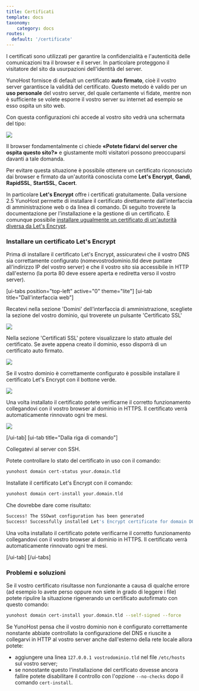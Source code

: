 ```yaml
---
title: Certificati
template: docs
taxonomy:
    category: docs
routes:
  default: '/certificate'
---
```


I certificati sono utilizzati per garantire la confidenzialità e l'autenticità delle comunicazioni tra il browser e il server. In particolare proteggono il visitatore del sito da usurpazioni dell'identità del server.

YunoHost fornisce di default un certificato **auto firmato**, cioè il vostro server garantisce la validità del certificato. Questo metodo è valido per un **uso personale** del vostro server, del quale certamente vi fidate, mentre non è sufficiente se volete esporre il vostro server su internet ad esempio se esso ospita un sito web.

Con questa configurazioni chi accede al vostro sito vedrà una schermata del tipo:

![](/img/postinstall_error.png)

Il browser fondamentalmente ci chiede **«Potete fidarvi del server che ospita questo sito?»** e giustamente molti visitatori possono preoccuparsi davanti a tale domanda.

Per evitare questa situazione è possibile ottenere un certificato riconosciuto dai browser e firmato da un'autorità conosciuta come **Let's Encrypt**, **Gandi**, **RapidSSL**, **StartSSL**, **Cacert**.

In particolare **Let's Encrypt** offre i certificati gratuitamente. Dalla versione 2.5 YunoHost permette di installare il certificato direttamente dall'interfaccia di amministrazione web o da linea di comando. Di seguito troverete la documentazione per l'installazione e la gestione di un certificato. È comunque possibile [installare ugualmente un certificato di un'autorità diversa da Let's Encrypt](/certificate_custom). 

### Installare un certificato Let's Encrypt

Prima di installare il certificato Let's Encrypt, assicuratevi che il vostro DNS
sia correttamente configurato (nomevostrodominio.tld deve puntare all'indirizzo
IP del vostro server) e che il vostro sito sia accessibile in HTTP dall'esterno
(la porta 80 deve essere aperta e rediretta verso il vostro server).

[ui-tabs position="top-left" active="0" theme="lite"]
[ui-tab title="Dall'interfaccia web"]

Recatevi nella sezione 'Domini' dell'interfaccia di amministrazione, scegliete la sezione del vostro dominio, qui troverete un pulsante 'Certificato SSL'

![](/img/domain-certificate-button.png)


Nella sezione 'Certificati SSL' potere visualizzare lo stato attuale del
certificato. Se avete appena creato il dominio, esso disporrà di un certificato
auto firmato.

![](/img/certificate-before-LE.png)

Se il vostro dominio è correttamente configurato è possibile installare il certificato Let's Encrypt con il bottone verde.

![](/img/certificate-after-LE.png)

Una volta installato il certificato potete verificarne il corretto funzionamento collegandovi con il vostro browser al dominio in HTTPS. Il certificato verrà automaticamente rinnovato ogni tre mesi.

![](/img/certificate-signed-by-LE.png)

[/ui-tab]
[ui-tab title="Dalla riga di comando"]

Collegatevi al server con SSH.

Potete controllare lo stato del certificato in uso con il comando:

```bash
yunohost domain cert-status your.domain.tld
```

Installate il certificato Let's Encrypt con il comando:

```bash
yunohost domain cert-install your.domain.tld
```

Che dovrebbe dare come risultato:

```bash
Success! The SSOwat configuration has been generated
Success! Successfully installed Let's Encrypt certificate for domain DOMAIN.TLD!
```

Una volta installato il certificato potete verificarne il corretto funzionamento collegandovi con il vostro browser al dominio in HTTPS. Il certificato verrà automaticamente rinnovato ogni tre mesi.

[/ui-tab]
[/ui-tabs]

### Problemi e soluzioni

Se il vostro certificato risultasse non funzionante a causa di qualche errore (ad esempio lo avete perso oppure non siete in grado di leggere i file) potete ripulire la situazione rigenerando un certificato autofirmato con questo comando:

```bash
yunohost domain cert-install your.domain.tld --self-signed --force
```

Se YunoHost pensa che il vostro dominio non è configurato correttamente nonstante abbiate controllato la configurazione del DNS e riuscite a collegarvi in HTTP al vostro server anche dall'esterno della rete locale allora potete:

- aggiungere una linea `127.0.0.1 vostrodominio.tld` nel file `/etc/hosts` sul vostro server;
- se nonostante questo l'installazione del certificato dovesse ancora fallire potete disabilitare il controllo con l'opzione `--no-checks` dopo il comando `cert-install`.
